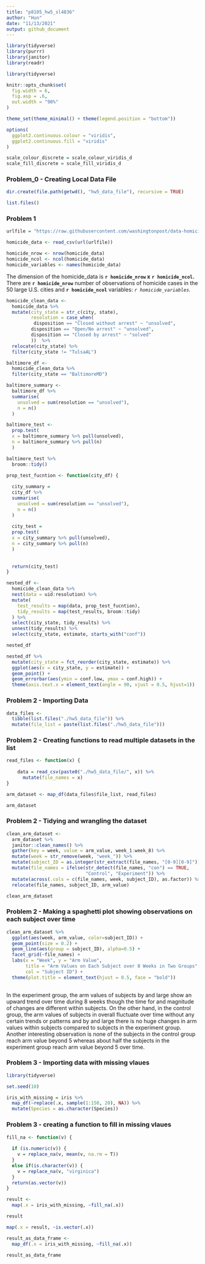 ```yaml
---
title: "p8105_hw5_sl4836"
author: "Hun"
date: "11/13/2021"
output: github_document
---
```


```r
library(tidyverse)
library(purrr)
library(janitor)
library(readr)

```

```r
library(tidyverse)

knitr::opts_chunk$set(
  fig.width = 6,
  fig.asp = .6,
  out.width = "90%"
)

theme_set(theme_minimal() + theme(legend.position = "bottom"))

options(
  ggplot2.continuous.colour = "viridis",
  ggplot2.continuous.fill = "viridis"
)

scale_colour_discrete = scale_colour_viridis_d
scale_fill_discrete = scale_fill_viridis_d
```

### Problem_0 - Creating Local Data File
```r
dir.create(file.path(getwd(), "hw5_data_file"), recursive = TRUE)

list.files()
```


### Problem 1
```r
urlfile = "https://raw.githubusercontent.com/washingtonpost/data-homicides/master/homicide-data.csv"

homicide_data <- read_csv(url(urlfile))
```


```r
homicide_nrow <- nrow(homicide_data)
homicide_ncol <- ncol(homicide_data)
homicide_variables <- names(homicide_data)

```

The dimension of the homicide_data is **`r homicide_nrow` x**  **`r homicide_ncol`.** There are **`r homicide_nrow`** number of observations of homicide cases in the 50 large U.S. cities and **`r homicide_ncol`**  variables: *`r homicide_variables`.*



```r
homicide_clean_data <-
  homicide_data %>%
  mutate(city_state = str_c(city, state),
         resolution = case_when(
          disposition == "Closed without arrest" ~ "unsolved",
         disposition == "Open/No arrest" ~ "unsolved",
         disposition == "Closed by arrest" ~ "solved"
         ))  %>%
  relocate(city_state) %>%
  filter(city_state != "TulsaAL")


```


```r
baltimore_df <-  
  homicide_clean_data %>%
  filter(city_state == "BaltimoreMD")

baltimore_summary <-
  baltimore_df %>% 
  summarise(
    unsolved = sum(resolution == "unsolved"),
    n = n()
  )

baltimore_test <-
  prop.test(
  x = baltimore_summary %>% pull(unsolved),
  n = baltimore_summary %>% pull(n)
  )

baltimore_test %>% 
  broom::tidy()
```
```r
prop_test_fucntion <- function(city_df) {
  
  city_summary =
  city_df %>% 
  summarise(
    unsolved = sum(resolution == "unsolved"),
    n = n()
  )
  
  city_test =
  prop.test(
  x = city_summary %>% pull(unsolved),
  n = city_summary %>% pull(n)
  )
  
  
  return(city_test)
}


```


```r
nested_df <-
  homicide_clean_data %>% 
  nest(data = uid:resolution) %>%
  mutate(
    test_results = map(data, prop_test_fucntion),
    tidy_results = map(test_results, broom::tidy)
  ) %>%
  select(city_state, tidy_results) %>%
  unnest(tidy_results) %>%
  select(city_state, estimate, starts_with("conf"))
```

```r
nested_df
```



```r
nested_df %>% 
  mutate(city_state = fct_reorder(city_state, estimate)) %>%
  ggplot(aes(x = city_state, y = estimate)) +
  geom_point() +
  geom_errorbar(aes(ymin = conf.low, ymax = conf.high)) +
  theme(axis.text.x = element_text(angle = 90, vjust = 0.5, hjust=1))
```


### Problem 2 - Importing Data
```r
data_files <- 
  tibble(list.files("./hw5_data_file")) %>%
  mutate(file_list = paste(list.files("./hw5_data_file")))

```

### Problem 2 - Creating functions to read multiple datasets in the list
```r
read_files <- function(x) {
  
    data = read_csv(paste0("./hw5_data_file/", x)) %>%
      mutate(file_names = x)
}

arm_dataset <- map_df(data_files$file_list, read_files)

arm_dataset
```

### Problem 2 - Tidying and wrangling the dataset
```r
clean_arm_dataset <-
  arm_dataset %>%
  janitor::clean_names() %>%
  gather(key = week, value = arm_value, week_1:week_8) %>%
  mutate(week = str_remove(week, "week_")) %>%
  mutate(subject_ID = as.integer(str_extract(file_names, "[0-9][0-9]"))) %>%
  mutate(file_names = ifelse(str_detect(file_names, "con") == TRUE,
                             "Control", "Experiment")) %>%
  mutate(across(.cols = c(file_names, week, subject_ID), as.factor)) %>%
  relocate(file_names, subject_ID, arm_value)

clean_arm_dataset
```


### Problem 2 - Making a spaghetti plot showing observations on each subject over time
```r
clean_arm_dataset %>%
  ggplot(aes(week, arm_value, color=subject_ID)) + 
  geom_point(size = 0.2) + 
  geom_line(aes(group = subject_ID), alpha=0.5) +
  facet_grid(~file_names) +
  labs(x = "Week", y = "Arm Value", 
       title = "Arm Values on Each Subject over 8 Weeks in Two Groups",
       col = "Subject ID") +
  theme(plot.title = element_text(hjust = 0.5, face = "bold"))
  
```

In the experiment group, the arm values of subjects by and large show an upward trend over time during 8 weeks though the time for and magnitude of changes are different within subjects. On the other hand, in the control group, the arm values of subjects in overall fluctuate over time without any certain trends or patterns and by and large there is no huge changes in arm values within subjects compared to subjects in the experiment group. Another interesting observation is none of the subjects in the control group reach arm value beyond 5 whereas about half the subjects in the experiment group reach arm value beyond 5 over time. 

### Problem 3 - Importing data with missing vlaues
```r
library(tidyverse)

set.seed(10)

iris_with_missing = iris %>% 
  map_df(~replace(.x, sample(1:150, 20), NA)) %>%
  mutate(Species = as.character(Species))
```

### Problem 3 - creating a function to fill in missing vlaues

```r
fill_na <- function(v) {
  
  if (is.numeric(v)) {
    v = replace_na(v, mean(v, na.rm = T))
  }
  else if(is.character(v)) {
    v = replace_na(v, "virginica")
  }
  return(as.vector(v))
}

result <- 
  map(.x = iris_with_missing, ~fill_na(.x))

result

map(.x = result, ~is.vector(.x))
```

```r
result_as_data_frame <- 
  map_df(.x = iris_with_missing, ~fill_na(.x))

result_as_data_frame
```





